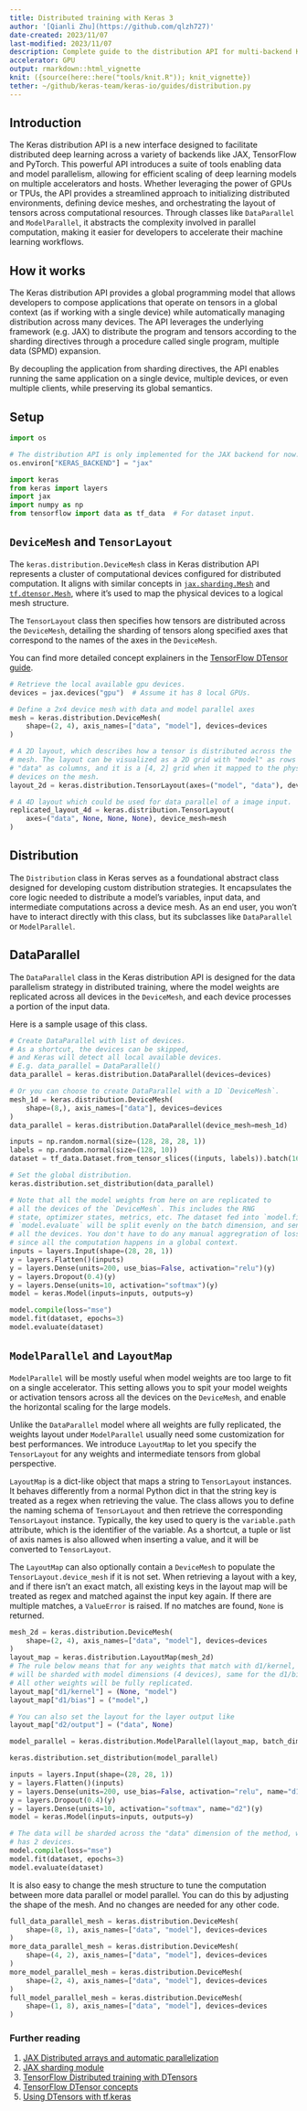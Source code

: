 ```yaml
---
title: Distributed training with Keras 3
author: '[Qianli Zhu](https://github.com/qlzh727)'
date-created: 2023/11/07
last-modified: 2023/11/07
description: Complete guide to the distribution API for multi-backend Keras.
accelerator: GPU
output: rmarkdown::html_vignette
knit: ({source(here::here("tools/knit.R")); knit_vignette})
tether: ~/github/keras-team/keras-io/guides/distribution.py
---
```


## Introduction

The Keras distribution API is a new interface designed to facilitate
distributed deep learning across a variety of backends like JAX, TensorFlow and
PyTorch. This powerful API introduces a suite of tools enabling data and model
parallelism, allowing for efficient scaling of deep learning models on multiple
accelerators and hosts. Whether leveraging the power of GPUs or TPUs, the API
provides a streamlined approach to initializing distributed environments,
defining device meshes, and orchestrating the layout of tensors across
computational resources. Through classes like `DataParallel` and
`ModelParallel`, it abstracts the complexity involved in parallel computation,
making it easier for developers to accelerate their machine learning
workflows.

## How it works

The Keras distribution API provides a global programming model that allows
developers to compose applications that operate on tensors in a global context
(as if working with a single device) while
automatically managing distribution across many devices. The API leverages the
underlying framework (e.g. JAX) to distribute the program and tensors according to the
sharding directives through a procedure called single program, multiple data
(SPMD) expansion.

By decoupling the application from sharding directives, the API enables running
the same application on a single device, multiple devices, or even multiple
clients, while preserving its global semantics.

## Setup

```python
import os

# The distribution API is only implemented for the JAX backend for now.
os.environ["KERAS_BACKEND"] = "jax"

import keras
from keras import layers
import jax
import numpy as np
from tensorflow import data as tf_data  # For dataset input.
```

## `DeviceMesh` and `TensorLayout`

The `keras.distribution.DeviceMesh` class in Keras distribution API represents a cluster of
computational devices configured for distributed computation. It aligns with
similar concepts in [`jax.sharding.Mesh`](https://jax.readthedocs.io/en/latest/jax.sharding.html#jax.sharding.Mesh) and
[`tf.dtensor.Mesh`](https://www.tensorflow.org/api_docs/python/tf/experimental/dtensor/Mesh),
where it's used to map the physical devices to a logical mesh structure.

The `TensorLayout` class then specifies how tensors are distributed across the
`DeviceMesh`, detailing the sharding of tensors along specified axes that
correspond to the names of the axes in the `DeviceMesh`.

You can find more detailed concept explainers in the
[TensorFlow DTensor guide](https://www.tensorflow.org/guide/dtensor_overview#dtensors_model_of_distributed_tensors).

```python
# Retrieve the local available gpu devices.
devices = jax.devices("gpu")  # Assume it has 8 local GPUs.

# Define a 2x4 device mesh with data and model parallel axes
mesh = keras.distribution.DeviceMesh(
    shape=(2, 4), axis_names=["data", "model"], devices=devices
)

# A 2D layout, which describes how a tensor is distributed across the
# mesh. The layout can be visualized as a 2D grid with "model" as rows and
# "data" as columns, and it is a [4, 2] grid when it mapped to the physical
# devices on the mesh.
layout_2d = keras.distribution.TensorLayout(axes=("model", "data"), device_mesh=mesh)

# A 4D layout which could be used for data parallel of a image input.
replicated_layout_4d = keras.distribution.TensorLayout(
    axes=("data", None, None, None), device_mesh=mesh
)
```

## Distribution

The `Distribution` class in Keras serves as a foundational abstract class designed
for developing custom distribution strategies. It encapsulates the core logic
needed to distribute a model's variables, input data, and intermediate
computations across a device mesh. As an end user, you won't have to interact
directly with this class, but its subclasses like `DataParallel` or
`ModelParallel`.

## DataParallel

The `DataParallel` class in the Keras distribution API is designed for the
data parallelism strategy in distributed training, where the model weights are
replicated across all devices in the `DeviceMesh`, and each device processes a
portion of the input data.

Here is a sample usage of this class.

```python
# Create DataParallel with list of devices.
# As a shortcut, the devices can be skipped,
# and Keras will detect all local available devices.
# E.g. data_parallel = DataParallel()
data_parallel = keras.distribution.DataParallel(devices=devices)

# Or you can choose to create DataParallel with a 1D `DeviceMesh`.
mesh_1d = keras.distribution.DeviceMesh(
    shape=(8,), axis_names=["data"], devices=devices
)
data_parallel = keras.distribution.DataParallel(device_mesh=mesh_1d)

inputs = np.random.normal(size=(128, 28, 28, 1))
labels = np.random.normal(size=(128, 10))
dataset = tf_data.Dataset.from_tensor_slices((inputs, labels)).batch(16)

# Set the global distribution.
keras.distribution.set_distribution(data_parallel)

# Note that all the model weights from here on are replicated to
# all the devices of the `DeviceMesh`. This includes the RNG
# state, optimizer states, metrics, etc. The dataset fed into `model.fit` or
# `model.evaluate` will be split evenly on the batch dimension, and sent to
# all the devices. You don't have to do any manual aggregration of losses,
# since all the computation happens in a global context.
inputs = layers.Input(shape=(28, 28, 1))
y = layers.Flatten()(inputs)
y = layers.Dense(units=200, use_bias=False, activation="relu")(y)
y = layers.Dropout(0.4)(y)
y = layers.Dense(units=10, activation="softmax")(y)
model = keras.Model(inputs=inputs, outputs=y)

model.compile(loss="mse")
model.fit(dataset, epochs=3)
model.evaluate(dataset)
```

## `ModelParallel` and `LayoutMap`

`ModelParallel` will be mostly useful when model weights are too large to fit
on a single accelerator. This setting allows you to spit your model weights or
activation tensors across all the devices on the `DeviceMesh`, and enable the
horizontal scaling for the large models.

Unlike the `DataParallel` model where all weights are fully replicated,
the weights layout under `ModelParallel` usually need some customization for
best performances. We introduce `LayoutMap` to let you specify the
`TensorLayout` for any weights and intermediate tensors from global perspective.

`LayoutMap` is a dict-like object that maps a string to `TensorLayout`
instances. It behaves differently from a normal Python dict in that the string
key is treated as a regex when retrieving the value. The class allows you to
define the naming schema of `TensorLayout` and then retrieve the corresponding
`TensorLayout` instance. Typically, the key used to query
is the `variable.path` attribute,  which is the identifier of the variable.
As a shortcut, a tuple or list of axis
names is also allowed when inserting a value, and it will be converted to
`TensorLayout`.

The `LayoutMap` can also optionally contain a `DeviceMesh` to populate the
`TensorLayout.device_mesh` if it is not set. When retrieving a layout with a
key, and if there isn't an exact match, all existing keys in the layout map will
be treated as regex and matched against the input key again. If there are
multiple matches, a `ValueError` is raised. If no matches are found, `None` is
returned.

```python
mesh_2d = keras.distribution.DeviceMesh(
    shape=(2, 4), axis_names=["data", "model"], devices=devices
)
layout_map = keras.distribution.LayoutMap(mesh_2d)
# The rule below means that for any weights that match with d1/kernel, it
# will be sharded with model dimensions (4 devices), same for the d1/bias.
# All other weights will be fully replicated.
layout_map["d1/kernel"] = (None, "model")
layout_map["d1/bias"] = ("model",)

# You can also set the layout for the layer output like
layout_map["d2/output"] = ("data", None)

model_parallel = keras.distribution.ModelParallel(layout_map, batch_dim_name="data")

keras.distribution.set_distribution(model_parallel)

inputs = layers.Input(shape=(28, 28, 1))
y = layers.Flatten()(inputs)
y = layers.Dense(units=200, use_bias=False, activation="relu", name="d1")(y)
y = layers.Dropout(0.4)(y)
y = layers.Dense(units=10, activation="softmax", name="d2")(y)
model = keras.Model(inputs=inputs, outputs=y)

# The data will be sharded across the "data" dimension of the method, which
# has 2 devices.
model.compile(loss="mse")
model.fit(dataset, epochs=3)
model.evaluate(dataset)
```

It is also easy to change the mesh structure to tune the computation between
more data parallel or model parallel. You can do this by adjusting the shape of
the mesh. And no changes are needed for any other code.

```python
full_data_parallel_mesh = keras.distribution.DeviceMesh(
    shape=(8, 1), axis_names=["data", "model"], devices=devices
)
more_data_parallel_mesh = keras.distribution.DeviceMesh(
    shape=(4, 2), axis_names=["data", "model"], devices=devices
)
more_model_parallel_mesh = keras.distribution.DeviceMesh(
    shape=(2, 4), axis_names=["data", "model"], devices=devices
)
full_model_parallel_mesh = keras.distribution.DeviceMesh(
    shape=(1, 8), axis_names=["data", "model"], devices=devices
)
```

### Further reading

1. [JAX Distributed arrays and automatic parallelization](https://jax.readthedocs.io/en/latest/notebooks/Distributed_arrays_and_automatic_parallelization.html)
2. [JAX sharding module](https://jax.readthedocs.io/en/latest/jax.sharding.html)
3. [TensorFlow Distributed training with DTensors](https://www.tensorflow.org/tutorials/distribute/dtensor_ml_tutorial)
4. [TensorFlow DTensor concepts](https://www.tensorflow.org/guide/dtensor_overview)
5. [Using DTensors with tf.keras](https://www.tensorflow.org/tutorials/distribute/dtensor_keras_tutorial)

